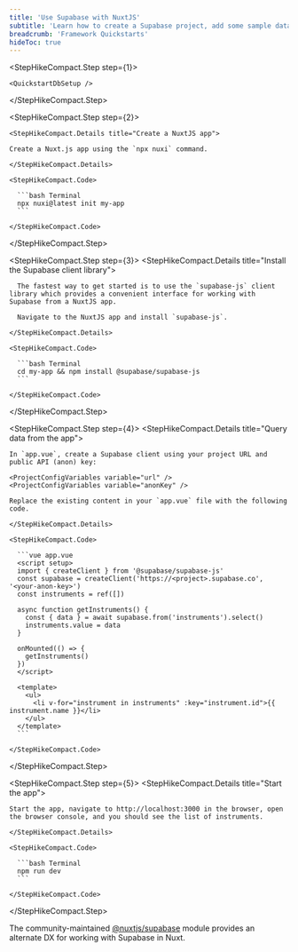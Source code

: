 ```yaml
---
title: 'Use Supabase with NuxtJS'
subtitle: 'Learn how to create a Supabase project, add some sample data to your database, and query the data from a NuxtJS app.'
breadcrumb: 'Framework Quickstarts'
hideToc: true
---
```


<StepHikeCompact>

  <StepHikeCompact.Step step={1}>
    
    <QuickstartDbSetup />

  </StepHikeCompact.Step>

  <StepHikeCompact.Step step={2}>

    <StepHikeCompact.Details title="Create a NuxtJS app">

    Create a Nuxt.js app using the `npx nuxi` command.

    </StepHikeCompact.Details>

    <StepHikeCompact.Code>

      ```bash Terminal
      npx nuxi@latest init my-app
      ```

    </StepHikeCompact.Code>

  </StepHikeCompact.Step>

  <StepHikeCompact.Step step={3}>
    <StepHikeCompact.Details title="Install the Supabase client library">

      The fastest way to get started is to use the `supabase-js` client library which provides a convenient interface for working with Supabase from a NuxtJS app.

      Navigate to the NuxtJS app and install `supabase-js`.

    </StepHikeCompact.Details>

    <StepHikeCompact.Code>

      ```bash Terminal
      cd my-app && npm install @supabase/supabase-js
      ```

    </StepHikeCompact.Code>

  </StepHikeCompact.Step>

  <StepHikeCompact.Step step={4}>
    <StepHikeCompact.Details title="Query data from the app">

    In `app.vue`, create a Supabase client using your project URL and public API (anon) key:

    <ProjectConfigVariables variable="url" />
    <ProjectConfigVariables variable="anonKey" />

    Replace the existing content in your `app.vue` file with the following code.

    </StepHikeCompact.Details>

    <StepHikeCompact.Code>

      ```vue app.vue
      <script setup>
      import { createClient } from '@supabase/supabase-js'
      const supabase = createClient('https://<project>.supabase.co', '<your-anon-key>')
      const instruments = ref([])

      async function getInstruments() {
        const { data } = await supabase.from('instruments').select()
        instruments.value = data
      }

      onMounted(() => {
        getInstruments()
      })
      </script>

      <template>
        <ul>
          <li v-for="instrument in instruments" :key="instrument.id">{{ instrument.name }}</li>
        </ul>
      </template>
      ```

    </StepHikeCompact.Code>

  </StepHikeCompact.Step>

  <StepHikeCompact.Step step={5}>
    <StepHikeCompact.Details title="Start the app">

    Start the app, navigate to http://localhost:3000 in the browser, open the browser console, and you should see the list of instruments.

    </StepHikeCompact.Details>

    <StepHikeCompact.Code>

      ```bash Terminal
      npm run dev
      ```

    </StepHikeCompact.Code>

  </StepHikeCompact.Step>
</StepHikeCompact>

<Admonition type="tip">

The community-maintained [@nuxtjs/supabase](https://supabase.nuxtjs.org/) module provides an alternate DX for working with Supabase in Nuxt.

</Admonition>
